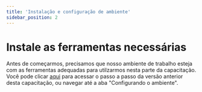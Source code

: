 ```yaml
---
title: 'Instalação e configuração de ambiente'
sidebar_position: 2
---
```


# Instale as ferramentas necessárias

Antes de começarmos, precisamos que nosso ambiente de trabalho esteja com as ferramentas adequadas para utilzarmos nesta parte da capacitação. Você pode clicar [aqui](../../git/ambiente/) para acessar o passo a passo da versão anterior desta capacitação, ou navegar até a aba "Configurando o ambiente". 